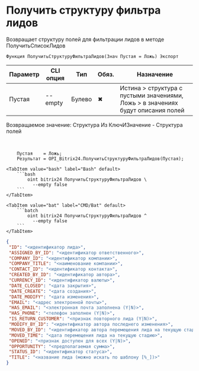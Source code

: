 ﻿---
sidebar_position: 7
description: Получить структуру фильтра лидов и другие функции для работы с Bitrix24 в Открытом пакете интеграций - бесплатной open-source библиотеке интеграций для 1С:Предприятие 8, OneScript и CLI
keywords: [1C, 1С, 1С:Предприятие, 1С:Предприятие 8.3, API, Интеграция, Сервисы, Обмен, OneScript, CLI, Bitrix24]
---


# Получить структуру фильтра лидов
 Возвращает структуру полей для фильтрации лидов в методе ПолучитьСписокЛидов



`Функция ПолучитьСтруктуруФильтраЛидов(Знач Пустая = Ложь) Экспорт`

  | Параметр | CLI опция | Тип | Обяз. | Назначение |
  |-|-|-|-|-|
  | Пустая | --empty | Булево | &#x2716; | Истина > структура с пустыми значениями, Ложь > в значениях будут описания полей |

  
  Возвращаемое значение:   Структура Из КлючИЗначение - Структура полей

<br/>



```bsl title="Пример использования для 1С:Предприятие/OneScript"
    Пустая    = Ложь;
    Результат = OPI_Bitrix24.ПолучитьСтруктуруФильтраЛидов(Пустая);
```
    

 <Tabs>
  
    <TabItem value="bash" label="Bash" default>
        ```bash
            oint bitrix24 ПолучитьСтруктуруФильтраЛидов \
              --empty false
        ```
    </TabItem>
  
    <TabItem value="bat" label="CMD/Bat" default>
        ```batch
            oint bitrix24 ПолучитьСтруктуруФильтраЛидов ^
              --empty false
        ```
    </TabItem>
</Tabs>


```json title="Результат"
{
 "ID": "<идентификатор лида>",
 "ASSIGNED_BY_ID": "<идентификатор ответственного>",
 "COMPANY_ID": "<идентификатор компании>",
 "COMPANY_TITLE": "<наименование компании>",
 "CONTACT_ID": "<идентификатор контакта>",
 "CREATED_BY_ID": "<идентификатор автора>",
 "CURRENCY_ID": "<идентификатор валюты>",
 "DATE_CLOSED": "<дата закрытия>",
 "DATE_CREATE": "<дата создания>",
 "DATE_MODIFY": "<дата изменения>",
 "EMAIL": "<адрес электронной почты>",
 "HAS_EMAIL": "<электронная почта заполнена (Y|N)>",
 "HAS_PHONE": "<телефон заполнен (Y|N)>",
 "IS_RETURN_CUSTOMER": "<признак повторного лида (Y|N)>",
 "MODIFY_BY_ID": "<идентификатор автора последнего изменения>",
 "MOVED_BY_ID": "<идентификатор автора перемещения лида на текущую стадию>",
 "MOVED_TIME": "<дата перемещения лида на текущую стадию>",
 "OPENED": "<признак доступен для всех (Y|N)>",
 "OPPORTUNITY": "<предполагаемая сумма>",
 "STATUS_ID": "<идентификатор статуса>",
 "TITLE": "<название лида (можно искать по шаблону [%_])>"
}
```
